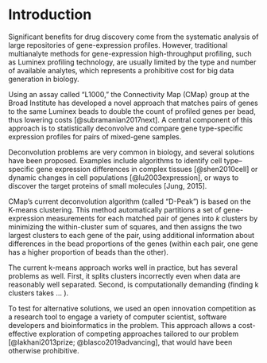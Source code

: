 \clearpage 

Introduction
============
 
Significant benefits for drug discovery come from the systematic analysis of large repositories of gene-expression profiles. However, traditional multianalyte methods for gene-expression high-throughput profiling, such as Luminex profiling technology, are usually limited by the type and number of available analytes, which represents a prohibitive cost for big data generation in biology.

Using an assay called "L1000," the Connectivity Map (CMap) group at the Broad Institute has developed a novel approach that matches pairs of genes to the same Luminex beads to double the count of profiled genes per bead, thus lowering costs [@subramanian2017next]. A central component of this approach is to statistically deconvolve and compare gene type-specific expression profiles for pairs of mixed-gene samples. 

Deconvolution problems are very common in biology, and several solutions have been proposed. Examples include algorithms to identify cell type–specific gene expression differences in complex tissues [@shen2010cell] or dynamic changes in cell populations [@lu2003expression], or ways to discover the target proteins of small molecules [Jung, 2015].

CMap’s current deconvolution algorithm (called "D-Peak") is based on the K-means clustering. This method automatically partitions a set of gene-expression measurements for each matched pair of genes into $k$ clusters by minimizing the within-cluster sum of squares, and then assigns the two largest clusters to each gene of the pair, using additional information about differences in the bead proportions of the genes (within each pair, one gene has a higher proportion of beads than the other).

<!-- mean of the largest cluster to the gene in higher proportion and the mean value of the second largest cluster to the gene in lower proportion -->

The current k-means approach works well in practice, but has several problems as well. 
First, it splits clusters incorrectly even when data are reasonably well separated.
Second, is computationally demanding (finding k clusters takes ... ). 

To test for alternative solutions, we used an open innovation competition as a research tool to engage a variety of computer scientist, software developers and bioinformatics in the problem. This approach allows a cost-effective exploration of competing approaches tailored to our problem [@lakhani2013prize; @blasco2019advancing], that would have been otherwise prohibitive. 

<!-- Testing for alternative methods would have required substantial resources to experiment with these alternative approaches (more than what already done) and to adapt new to our data. Moreover, impossible an exhaustive search for all available approaches to try; and the combination of these different approaches.  -->


<!-- 
Shen-orr et al. (2010). Gene expression data from multiple cell-types. The problem is to quantify cell-type frequency "then deconvolve and compare cell type-specific average expression profiles for groups of mixed tissue samples." One approach is "deconvolution to be linear"
 -->

<!-- Broadly speaking, the problem is to estimate the density $f$ of a random variable $X$ based on $n$ observations from $Y = X + \epsilon$, where $\epsilon$ is a measurement error based on a possibly unknown distribution.  (Fan, 1991) -->

<!-- The solution adopted by CMap was a KNN [explain]. This is a standard technique implemented in xxx that gives a good level of accuracy [xxx] and reasonably fast computation time (xxx with the current Matlab implementation). -->
